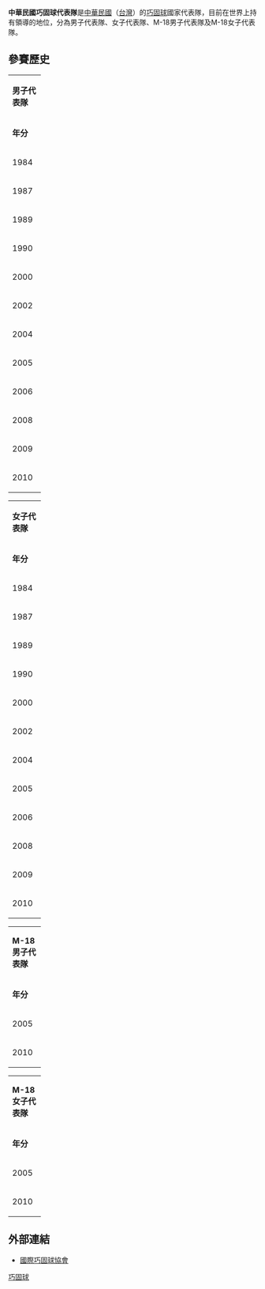 '''中華民國巧固球代表隊'''是[[中華民國|中華民國]]（[[台灣|台灣]]）的[[巧固球|巧固球]]國家代表隊，目前在世界上持有領導的地位，分為男子代表隊、女子代表隊、M-18男子代表隊及M-18女子代表隊。

==參賽歷史==
{| class="wikitable" style=font-size:90% 

|- align=center   style="background:#B0C4DE;" 
|colspan=4 |'''男子代表隊'''   
|- align=center bgcolor="#dddddd"
|width=50|'''年分'''
|width=180|'''賽事'''
|width=180|'''主辦國'''
|width=100|'''排名'''

|- align=center 
|1984
|世界巧固球錦標賽
|{{ROC}}
|bgcolor="#CC9966" align="center" |[[Image:Med_1.png|Image:Med 1.png]]  '''冠軍'''

|- align=center 
|1987
|世界巧固球錦標賽
|{{CHE}}
|bgcolor="#CC9966" align="center" |[[Image:Med_1.png|Image:Med 1.png]]  '''冠軍'''

|- align=center 
|1989
|World Game Tchoukball Championships
|{{DEU}}
|bgcolor="#CC9966" align="center" |[[Image:Med_1.png|Image:Med 1.png]]  '''冠軍'''

|- align=center 
|1990
|世界巧固球錦標賽
|{{GBR}}
|bgcolor="#CC9966" align="center" |[[Image:Med_1.png|Image:Med 1.png]]  '''冠軍'''

|- align=center 
|2000
|世界巧固球錦標賽
|{{CHE}}
|bgcolor="#CC9966" align="center" |[[Image:Med_1.png|Image:Med 1.png]]  '''冠軍'''

|- align=center 
|2002
|世界巧固球錦標賽
|{{GBR}} 
|bgcolor="#CC9966" align="center" |[[Image:Med_1.png|Image:Med 1.png]]  '''冠軍'''

|- align=center 
|2004
|世界巧固球錦標賽
|{{ROC}} 
|bgcolor="#CC9966" align="center" |[[Image:Med_2.png|Image:Med 2.png]] 第二名 

|- align=center 
|2005
|世界沙灘巧固球錦標賽
|{{CHE}} 
|bgcolor="#CC9966" align="center" |[[Image:Med_1.png|Image:Med 1.png]]  '''冠軍'''

|- align=center 
|2006
|亞洲巧固球錦標賽
|{{ROC}} 
|bgcolor="#CC9966" align="center" |[[Image:Med_1.png|Image:Med 1.png]]  '''冠軍'''

|- align=center 
|2008
|亞洲巧固球錦標賽
|{{HKG}} 
|bgcolor="#CC9966" align="center" |[[Image:Med_1.png|Image:Med 1.png]]  '''冠軍'''

|- align=center 
|2009
|[[2009年世界運動會巧固球比賽|世界運動會巧固球比賽]]
|{{ROC}} 
|bgcolor="#CC9966" align="center" |[[Image:Med_1.png|Image:Med 1.png]]  '''冠軍'''

|- align=center 
|2010
|亞太區巧固球錦標賽
|{{SGP}} 
|bgcolor="#CC9966" align="center" |[[Image:Med_1.png|Image:Med 1.png]]  '''冠軍'''
|}

{| class="wikitable" style=font-size:90% 

|- align=center   style="background:#B0C4DE;" 
|colspan=4 |'''女子代表隊'''   
|- align=center bgcolor="#dddddd"
|width=50|'''年分'''
|width=180|'''賽事'''
|width=180|'''主辦國'''
|width=100|'''排名'''

|- align=center 
|1984
|世界巧固球錦標賽
|{{ROC}}
|bgcolor="#CC9966" align="center" |[[Image:Med_1.png|Image:Med 1.png]]  '''冠軍'''

|- align=center 
|1987
|世界巧固球錦標賽
|{{CHE}}
|bgcolor="#CC9966" align="center" |[[Image:Med_1.png|Image:Med 1.png]]  '''冠軍'''

|- align=center 
|1989
|World Game Tchoukball Championships
|{{DEU}}
|bgcolor="#CC9966" align="center" |[[Image:Med_1.png|Image:Med 1.png]]  '''冠軍'''

|- align=center 
|1990
|世界巧固球錦標賽
|{{GBR}}
|bgcolor="#CC9966" align="center" |[[Image:Med_1.png|Image:Med 1.png]]  '''冠軍'''

|- align=center 
|2000
|世界巧固球錦標賽
|{{CHE}}
|bgcolor="#CC9966" align="center" |[[Image:Med_1.png|Image:Med 1.png]]  '''冠軍'''

|- align=center 
|2002
|世界巧固球錦標賽
|{{GBR}} 
|bgcolor="#CC9966" align="center" |[[Image:Med_1.png|Image:Med 1.png]]  '''冠軍'''

|- align=center 
|2004
|世界巧固球錦標賽
|{{ROC}} 
|bgcolor="#CC9966" align="center" |[[Image:Med_1.png|Image:Med 1.png]]  '''冠軍''' 

|- align=center 
|2005
|世界沙灘巧固球錦標賽
|{{CHE}} 
|bgcolor="#CC9966" align="center" |[[Image:Med_1.png|Image:Med 1.png]]  '''冠軍'''

|- align=center 
|2006
|亞洲巧固球錦標賽
|{{ROC}} 
|bgcolor="#CC9966" align="center" |[[Image:Med_1.png|Image:Med 1.png]]  '''冠軍'''

|- align=center 
|2008
|亞洲巧固球錦標賽
|{{HKG}} 
|bgcolor="#CC9966" align="center" |[[Image:Med_1.png|Image:Med 1.png]]  '''冠軍'''

|- align=center 
|2009
|[[2009年世界運動會巧固球比賽|世界運動會巧固球比賽]]
|{{ROC}} 
|bgcolor="#CC9966" align="center" |[[Image:Med_1.png|Image:Med 1.png]]  '''冠軍'''

|- align=center 
|2010
|亞太區巧固球錦標賽
|{{SGP}} 
|bgcolor="#CC9966" align="center" |[[Image:Med_1.png|Image:Med 1.png]]  '''冠軍'''
|}
{| class="wikitable" style=font-size:90% 

|- align=center   style="background:#B0C4DE;" 
|colspan=4 |'''M-18男子代表隊'''   
|- align=center bgcolor="#dddddd"
|width=50|'''年分'''
|width=180|'''賽事'''
|width=180|'''主辦國'''
|width=100|'''排名'''

|- align=center 
|2005
|世界沙灘巧固球錦標賽
|{{CHE}} 
|bgcolor="#CC9966" align="center" |[[Image:Med_1.png|Image:Med 1.png]]  '''冠軍'''

|- align=center 
|2010
|亞太區巧固球錦標賽
|{{SGP}} 
|bgcolor="#CC9966" align="center" |[[Image:Med_1.png|Image:Med 1.png]]  '''冠軍'''
|}
{| class="wikitable" style=font-size:90% 

|- align=center   style="background:#B0C4DE;" 
|colspan=4 |'''M-18女子代表隊'''   
|- align=center bgcolor="#dddddd"
|width=50|'''年分'''
|width=180|'''賽事'''
|width=180|'''主辦國'''
|width=100|'''排名'''

|- align=center 
|2005
|世界沙灘巧固球錦標賽
|{{CHE}} 
|bgcolor="#CC9966" align="center" |[[Image:Med_2.png|Image:Med 2.png]]  第二名

|- align=center 
|2010
|亞太區巧固球錦標賽
|{{SGP}} 
|bgcolor="#CC9966" align="center" |[[Image:Med_1.png|Image:Med 1.png]]  '''冠軍'''
|}
==外部連結==
*[http://www.tchoukball.org/ 國際巧固球協會]{{Wayback|url=http://www.tchoukball.org/ |date=20110709150049 }}




[[Category:中華台北體育代表隊|巧固球]]